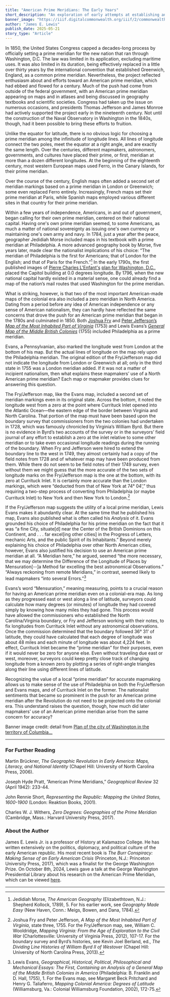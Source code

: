 ```yaml
---
title: "American Prime Meridians: The Early Years"
short_description: "An exploration of early attempts at establishing an American prime meridian"
banner_image: "https://iiif.digitalcommonwealth.org/iiif/2/commonwealth:z603vs03p/136,121,2273,1375/pct:50/0/default.jpg"
author: "James E. Lewis"
publish_date: 2025-05-21
story_type: "Article"
---
```



In 1850, the United States Congress capped a decades-long process by officially setting a prime meridian for the new nation that ran through Washington, D.C. The law was limited in its application, excluding maritime uses. It was also limited in its duration, being effectively replaced in a little over thirty years by the international convention that established Greenwich, England, as a common prime meridian. Nevertheless, the project reflected enthusiasm about and efforts toward an American prime meridian, which had ebbed and flowed for a century. Much of the push had come from outside of the federal government, with an American prime meridian appearing on maps and in atlases and being discussed in geography textbooks and scientific societies. Congress had taken up the issue on numerous occasions, and presidents Thomas Jefferson and James Monroe had actively supported the project early in the nineteenth century. Not until the construction of the Naval Observatory in Washington in the 1840s, though, had it been possible to bring these efforts to fruition.
	
Unlike the equator for latitude, there is no obvious logic for choosing a prime meridian among the infinitude of longitude lines. All lines of longitude connect the two poles, meet the equator at a right angle, and are exactly the same length. Over the centuries, different mapmakers, astronomers, governments, and cultures have placed their prime, or first, meridian at more than a dozen different longitudes. At the beginning of the eighteenth century, most western European maps used Ferro, in the Canary Islands, for their prime meridian. 

<InlineMapViewer identifier="commonwealth__z603vg531" />

Over the course of the century, English maps often added a second set of meridian markings based on a prime meridian in London or Greenwich; some even replaced Ferro entirely. Increasingly, French maps set their prime meridian at Paris, while Spanish maps employed various different sites in that country for their prime meridian.
	
Within a few years of independence, Americans, in and out of government, began calling for their own prime meridian, centered on their national capital. Having one's own prime meridian seemed, to some Americans, as much a matter of national sovereignty as issuing one's own currency or maintaining one's own army and navy. In 1784, just a year after the peace, geographer Jedidiah Morse included maps in his textbook with a prime meridian at Philadelphia. A more advanced geography book by Morse, five years later, made clear the nationalist implications of his choice: “The meridian of Philadelphia is the first for Americans; that of London for the English; and that of Paris for the French.”[^1] In the early 1790s, the first published images of [Pierre Charles L'Enfant's](/people/pierre-charles-l-enfant) [plan for Washington, D.C.](/maps/commonwealth:z603vs02d), placed the Capitol building at 0.0 degrees longitude. By 1796, when the new national capital hardly existed in a material sense, one could already find a map of the nation’s mail routes that used Washington for the prime meridian.

What is striking, however, is that two of the most important American-made maps of the colonial era also included a zero meridian in North America. Dating from a period before any idea of American independence or any sense of American nationalism, they can hardly have reflected the same concerns that drove the push for an American prime meridian that began in the 1780s and culminated in 1850. Both [Joshua Fry](/people/joshua-fry) and [Peter Jefferson’s](/people/peter-jefferson) [_Map of the Most Inhabited Part of Virginia_](/maps/commonwealth:q524mt68j) (1753) and Lewis Evans’s [_General Map of the Middle British Colonies_](/maps/commonwealth:w950bk122) (1755) included Philadelphia as a prime meridian.

<InlineMapViewer identifier="commonwealth__w950bk122" />

Evans, a Pennsylvanian, also marked the longitude west from London at the bottom of his map. But the actual lines of longitude on the map rely upon the Philadelphia meridian. The original edition of the Fry/Jefferson map did not indicate the longitude from London or Greenwich at all; only in the third state in 1755 was a London meridian added. If it was not a matter of incipient nationalism, then what explains these mapmakers’ use of a North American prime meridian? Each map or mapmaker provides clues for answering this question.

<InlineMapViewer identifier="commonwealth__q524mt68j" />

The Fry/Jefferson map, like the Evans map, included a second set of meridian markings even in its original state. Across the bottom, it noted the longitude west from a zero at the point where Currituck Inlet opened into the Atlantic Ocean—the eastern edge of the border between Virginia and North Carolina. That portion of the map must have been based upon the boundary survey that commissioners from the two colonies had undertaken in 1728, which was famously chronicled by Virginia’s William Byrd. But there is no evidence in Byrd’s two accounts of the survey or in the surveyors’ field journal of any effort to establish a zero at the inlet relative to some other meridian or to take even occasional longitude readings during the running of the boundary. When Fry and Jefferson were hired to extend the boundary line to the west in 1749, they almost certainly had a copy of the field notes from 1728 and of whatever map may have been produced from them. While there do not seem to be field notes of their 1749 survey, even without them we might guess that the more accurate of the two sets of longitude marks on the Fry/Jefferson map is the one at the bottom, with its zero at Currituck Inlet. It is certainly more accurate than the London markings, which were “deducted from that of New York at 74° 04’,” thus requiring a two-step process of converting from Philadelphia (or maybe Currituck Inlet) to New York and then New York to London.[^2]

If the Fry/Jefferson map suggests the utility of a local prime meridian, Lewis Evans makes it abundantly clear. At the same time that he published his map, Evans also published what is often called his _Analysis_ of it. Evans grounded his choice of Philadelphia for his prime meridian on the fact that it was “a fine City, situate[d] near the Center of the British Dominions on this Continent, and . . . far excel[ing other cities] in the Progress of Letters, mechanic Arts, and the public Spirit of its Inhabitants.” Beyond merely explaining his choice of Philadelphia over other North American cities, however, Evans also justified his decision to use an American prime meridian at all. “A Meridian here,” he argued, seemed “the more necessary, that we may determine the Difference of the Longitude of Places by Mensuration[--]a Method far excelling the best astronomical Observations.” “Always reckoning from remote Meridians,” in contrast, seemed likely to lead mapmakers “into several Errors.”[^3]

Evans’s word “Mensuration,” meaning measuring, points to a crucial reason for having an American prime meridian even on a colonial-era map. As long as they progressed east or west along a line of latitude, surveyors could calculate how many degrees (or minutes) of longitude they had covered simply by knowing how many miles they had gone. This process would have allowed the commissioners who established the North Carolina/Virginia boundary, or Fry and Jefferson working with their notes, to fix longitudes from Currituck Inlet without any astronomical observations. Once the commission determined that the boundary followed 36° 31’ of latitude, they could have calculated that each degree of longitude was about 48 miles and each minute of longitude was about 4,224 feet. In effect, Currituck Inlet became the “prime meridian” for their purposes, even if it would never be zero for anyone else. Even without traveling due east or west, moreover, surveyors could keep pretty close track of changing longitude from a known zero by plotting a series of right-angle triangles along their line using different lines of latitude.

Recognizing the value of a local “prime meridian” for accurate mapmaking allows us to make sense of the use of Philadelphia on both the Fry/Jefferson and Evans maps, and of Currituck Inlet on the former. The nationalist sentiments that became so prominent in the push for an American prime meridian after the Revolution do not need to be projected onto the colonial era. This understand raises the question, though, how much did later mapmakers’ use of an American prime meridian arise from the same concern for accuracy?

Banner image credit: detail from [Plan of the city of Washington in the territory of Columbia...](/maps/commonwealth:z603vs02d)

***

[^1]: Jedidiah Morse, _The American Geography_ (Elizabethtown, N.J.: Shepherd Kollock, 1789), 5. For his earlier work, see _Geography Made Easy_ (New Haven, Conn.: Meigs, Bowen, and Dana, 1784).

[^2]: Joshua Fry and Peter Jefferson, _A Map of the Most Inhabited Part of Virginia_, state three, 1755. For the Fry/Jefferson map, see, William C. Wooldridge, _Mapping Virginia: From the Age of Exploration to the Civil War_ (Charlottesville: University of Virginia Press, 2012), 107-17. For the boundary survey and Byrd’s histories, see Kevin Joel Berland, ed., _The Dividing Line Histories of William Byrd II of Westover_ (Chapel Hill: University of North Carolina Press, 2013).

[^3]: Lewis Evans, _Geographical, Historical, Political, Philosophical and Mechanical Essays: The First, Containing an Analysis of a General Map of the Middle British Colonies in America_ (Philadelphia: B. Franklin and D. Hall, 1755), 1. For the Evans map, see Margaret Beck Pritchard and Henry G. Taliaferro, _Mapping Colonial America: Degrees of Latitude_ (Williamsburg, Va.: Colonial Williamsburg Foundation, 2002), 172-75.

### For Further Reading

Martin Brückner, _The Geographic Revolution in Early America: Maps, Literacy, and National Identity_ (Chapel Hill: University of North Carolina Press, 2006).

Joseph Hyde Pratt, ”American Prime Meridians,” _Geographical Review_ 32 (April 1942): 233-44.

John Rennie Short, _Representing the Republic: Mapping the United States, 1600-1900_ (London: Reaktion Books, 2001).

Charles W. J. Withers, _Zero Degrees: Geographies of the Prime Meridian_ (Cambridge, Mass.: Harvard University Press, 2017).

### About the Author

James E. Lewis Jr. is a professor of History at Kalamazoo College. He has written extensively on the politics, diplomacy, and political culture of the early American republic. His most recent book is _The Burr Conspiracy: Making Sense of an Early American Crisis_ (Princeton, N.J.: Princeton University Press, 2017), which was a finalist for the George Washington Prize. On October 8th, 2024, Lewis gave a talk at the George Washington Presidential Library about his research on the American Prime Meridian, which can be viewed [here](/stories/lewis-american-prime-meridian).

***